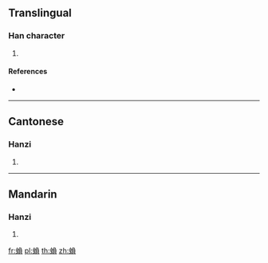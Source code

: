 {{character info/new}}
==Translingual==

===Han character===
{{Han char|rn=142|rad=虫|as=09|sn=15|four=57186|canj=LINBC}}

# {{defn|Han|sort=虫09}}

====References====
* {{Han ref|kx=1089.220|dkj=33277|dj=1555.300|hdz=42872.130|uh=875C|ud=34652|bh=E7B9|bd=59321}}

----

==Cantonese==

===Hanzi===
{{yue-hanzi|jyut=|y=fu6}}

# {{defn|lang=yue|sort=虫09}}

----

==Mandarin==

===Hanzi===
{{cmn-hanzi|pin=[[fù]] ([[fu4]])|wg=fu<sup>4</sup>}}

# {{defn|lang=cmn|sort=虫09}}

[[fr:蝜]]
[[pl:蝜]]
[[th:蝜]]
[[zh:蝜]]